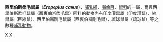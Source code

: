 {{Automatic taxobox
| taxon = Eropeplus
| status = VU | status_system = IUCN3.1
| image = 
| image_caption = 
| authority = Miller & Hollister, 1921
| species = '''''E. canus'''''
| binomial = ''Eropeplus canus''
| binomial_authority = [[Gerrit_Smith_Miller|Miller]] & Hollister, 1921
| synonyms =
}}

'''西里伯斯柔毛鼠屬'''（'''''Eropeplus canus'''''），[[哺乳綱|哺乳綱]]、[[囓齒目|囓齒目]]、[[鼠科|鼠科]]的一屬，而與西里伯斯柔毛鼠屬（西裏伯斯柔毛鼠）同科的動物尚有[[印度灌鼠屬|印度灌鼠屬]]（印度灌鼠）、線鼠屬（巨線鼠）、西里伯斯剛毛鼠屬（西裏伯斯剛毛鼠）、琉球鼠屬（琉球鼠）等之數種[[哺乳動物|哺乳動物]]。

{{Taxonbar}}
[[Category:1921年描述的分类群|X]]
[[Category:鼠亚科|X]]